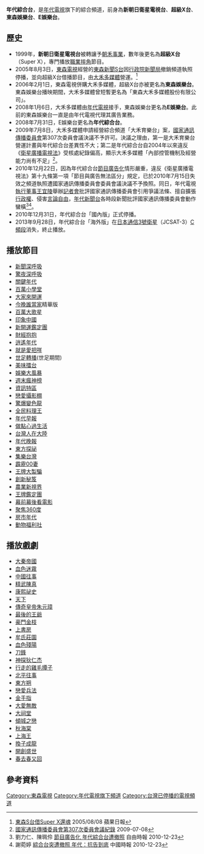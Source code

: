 {{TV channel|state=end}}
{{頻道資訊
| 頻道名稱         = 年代綜合台
| 頻道圖片檔案     = 
| 頻道圖片尺寸     = 
| 頻道圖片名稱     = 
| 所屬國家         = {{ROC-TW}}
| 總部所在         = {{TW}}[[台北市|台北市]]
| 播放地區         = {{TW}}
| 開播日期         = 1999年
| 停播日期         = 2010年12月31日（國內版）<br/>2013年9月28日（海外版）
| 收視率           = 
| 收視率調查時間   = 
| 收視率資料來源   = 
| 頻道口號         = 
| 擁有者           = [[年代電視|年代電視]]<BR>大禾多媒體股份有限公司
| 持股者           = 
| 前頻道名稱       = 新朝日衛星電視台<BR>超級X台<BR>東森娛樂台<BR>E娛樂台
| 被取代名稱       = 
| 集團同類頻道     = 
| 重播服務頻道     = 
| 頻道官方網站     = 
| 備註             = 
| 有線電視供應商01 =
| 有線電視頻道數01 = 
| 線上收看網站01   = {{TWN}}LiTV 線上影視
| 線上收看網址01   = [https://www.litv.tv/channel/watch.do?content_id=litv-vchannel32&content_type=vod-channel 線上直播]
|}}

'''年代綜合台'''，是[[年代電視|年代電視]]旗下的綜合頻道，前身為'''新朝日衛星電視台'''、'''超級X台'''、'''東森娛樂台'''、'''E娛樂台'''。

== 歷史 ==
*1999年，'''新朝日衛星電視台'''被轉讓予[[彩虹頻道|朝禾事業]]，數年後更名為'''超級X台'''（Super X），專門播放[[職業摔角|職業摔角]]節目。
*2005年8月3日，[[東森電視|東森電視]]經營的[[東森新聞S台|東森新聞S台]]因[[行政院新聞局|行政院新聞局]]撤銷頻道執照停播，並向超級X台借播節目，由[[大禾多媒體|大禾多媒體]]營運。<ref>[https://tw.appledaily.com/entertainment/20050808/6EUARHV3QYOCC2FVZAI5WUMDAI/ 東森S台借Super X還魂] {{Wayback|url=https://tw.appledaily.com/entertainment/20050808/6EUARHV3QYOCC2FVZAI5WUMDAI/ |date=20201127183445 }} 2005/08/08 蘋果日報</ref>
*2006年2月1日，東森電視併購大禾多媒體，超級X台亦被更名為'''東森娛樂台'''。東森娛樂台播映期間，大禾多媒體曾短暫更名為「東森大禾多媒體股份有限公司」。
*2008年1月6日，大禾多媒體由[[年代電視|年代電視]]接手，東森娛樂台更名為'''E娛樂台'''。此前的東森娛樂台一直是由年代電視代理其廣告業務。
*2008年7月31日，E娛樂台更名為'''年代綜合台'''。
*2009年7月8日，大禾多媒體申請經營綜合頻道「大禾育樂台」案，[[國家通訊傳播委員會|國家通訊傳播委員會]]第307次委員會議決議不予許可。決議之理由，第一是大禾育樂台營運計畫與年代綜合台差異性不大；第二是年代綜合台自2004年以來違反《[[衛星廣播電視法|衛星廣播電視法]]》受核處紀錄偏高，顯示大禾多媒體「內部控管機制及經營能力尚有不足」<ref>[https://www.ncc.gov.tw/chinese/files/09071/67_11341_110307_1.pdf 國家通訊傳播委員會第307次委員會議紀錄] 2009-07-08</ref>。
*2010年12月22日，因為年代綜合台[[節目廣告化|節目廣告化]]情形嚴重，違反《衛星廣播電視法》第十九條第一項「節目與廣告無法區分」規定，已於2010年7月15日失效之頻道執照遭國家通訊傳播委員會委員會議決議不予換照。同日，年代電視[[執行董事|執行董事]][[王宜陵|王宜陵]]舉辦[[記者會|記者會]]批評國家通訊傳播委員會引用爭議法條、擅自擴張[[行政權|行政權]]、侵害[[言論自由|言論自由]]，[[年代新聞台|年代新聞台]]各時段新聞批評國家通訊傳播委員會動作蠻橫<ref>劉力仁、陳珮伶 [https://news.ltn.com.tw/news/focus/paper/454282 節目廣告化 年代綜合台遭撤照] {{Wayback|url=https://news.ltn.com.tw/news/focus/paper/454282 |date=20201127212209 }} 自由時報 2010-12-23</ref><ref>謝菀婷 [https://www.chinatimes.com/newspapers/20101223000399-260102 綜合台突遭撤照 年代：抗告到底] {{Wayback|url=https://www.chinatimes.com/newspapers/20101223000399-260102 |date=20210112145112 }} 中國時報 2010-12-23</ref>。
*2010年12月31日，年代綜合台「國內版」正式停播。
*2013年9月28日，年代綜合台「海外版」在[[日本通信3號衛星|日本通信3號衛星]]（JCSAT-3）[[C頻段|C頻段]]消失，終止播放。

==播放節目==
*[[新聞深呼吸|新聞深呼吸]]
*[[驚夜深呼吸|驚夜深呼吸]]
*[[關鍵年代|關鍵年代]]
*[[百萬小學堂|百萬小學堂]]
*[[大家來開運|大家來開運]]
*[[今晚誰當家|今晚誰當家]]精華版 
*[[百萬大歌星|百萬大歌星]]
*[[印象中國|印象中國]]
*[[新開運鑑定團|新開運鑑定團]]
*[[財經抱抱|財經抱抱]]
*[[逍遙年代|逍遙年代]]
*[[就是愛把咩|就是愛把咩]]
*[[世足|世足]][[轉播|轉播]](世足期間)
*[[美味擂台|美味擂台]]
*[[娛樂大風暴|娛樂大風暴]]
*[[週末瘋神榜|週末瘋神榜]]
*[[資訊特區|資訊特區]]
*[[戀愛攝影棚|戀愛攝影棚]]
*[[驚爆變色龍|驚爆變色龍]]
*[[全民料理王|全民料理王]]
*[[年代早報|年代早報]]
*[[做點心過生活|做點心過生活]]
*[[台灣人在大陸|台灣人在大陸]]
*[[年代晚報|年代晚報]]
*[[東方探祕|東方探祕]]
*[[集樂台灣|集樂台灣]]
*[[霹靂00妻|霹靂00妻]]
*[[王牌大製騙|王牌大製騙]]
*[[創新秘笈|創新秘笈]]
*[[農業新視界|農業新視界]]
*[[王牌鑑定團|王牌鑑定團]]
*[[幕前幕後看電影|幕前幕後看電影]]
*[[聚焦360度|聚焦360度]]
*[[房市年代|房市年代]]
*[[動物福利社|動物福利社]]

==播放戲劇==
*[[大秦帝國|大秦帝國]]
*[[血色迷霧|血色迷霧]]
*[[中國往事|中國往事]]
*[[精武陳真|精武陳真]]
*[[康熙祕史|康熙祕史]]
*[[天下|天下]]
*[[傳奇皇帝朱元璋|傳奇皇帝朱元璋]]
*[[最後的王爺|最後的王爺]]
*[[豪門金枝|豪門金枝]]
*[[上書房|上書房]]
*[[牟氏莊園|牟氏莊園]]
*[[血色殘陽|血色殘陽]]
*[[刀鋒|刀鋒]]
*[[神探狄仁杰|神探狄仁杰]]
*[[行走的雞毛撢子|行走的雞毛撢子]]
*[[北平往事|北平往事]]
*[[東方朔_(電視劇)|東方朔]]
*[[戀愛兵法|戀愛兵法]]
*[[金手指|金手指]]
*[[大愛無敵|大愛無敵]]
*[[大祠堂|大祠堂]]
*[[傾城之戀|傾城之戀]]
*[[秋海棠|秋海棠]]
*[[上海王|上海王]]
*[[換子成龍|換子成龍]]
*[[開創盛世|開創盛世]]
*[[春去春又回|春去春又回]]

== 參考資料 ==
{{reflist}}
{{東森電視}}
{{年代電視}}
{{台灣電視頻道}}
[[Category:東森電視|Category:東森電視]]
[[Category:年代電視旗下頻道|Category:年代電視旗下頻道]]
[[Category:台灣已停播的電視頻道|Category:台灣已停播的電視頻道]]